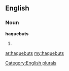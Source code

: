 ==English==

===Noun===
'''haquebuts'''

# {{plural of|[[haquebut]]}}

[[Category:English plurals]]

[[ar:haquebuts]]
[[my:haquebuts]]